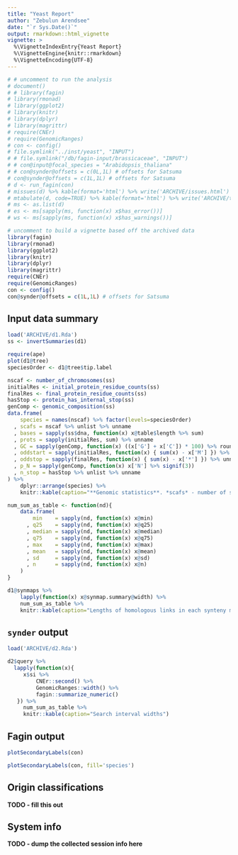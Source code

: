 ```yaml
---
title: "Yeast Report"
author: "Zebulun Arendsee"
date: "`r Sys.Date()`"
output: rmarkdown::html_vignette
vignette: >
  %\VignetteIndexEntry{Yeast Report}
  %\VignetteEngine{knitr::rmarkdown}
  %\VignetteEncoding{UTF-8}
---
```


```r
# # uncomment to run the analysis
# document()
# # library(fagin)
# library(rmonad)
# library(ggplot2)
# library(knitr)
# library(dplyr)
# library(magrittr)
# require(CNEr)
# require(GenomicRanges)
# con <- config()
# file.symlink("../inst/yeast", "INPUT")
# # file.symlink("/db/fagin-input/brassicaceae", "INPUT")
# # con@input@focal_species = "Arabidopsis_thaliana"
# # con@synder@offsets = c(0L,1L) # offsets for Satsuma
# con@synder@offsets = c(1L,1L) # offsets for Satsuma
# d <- run_fagin(con)
# missues(d) %>% kable(format='html') %>% write('ARCHIVE/issues.html')
# mtabulate(d, code=TRUE) %>% kable(format='html') %>% write('ARCHIVE/table.html')
# ms <- as.list(d)
# es <- ms[sapply(ms, function(x) x$has_error())]
# ws <- ms[sapply(ms, function(x) x$has_warnings())]
```

```r
# uncomment to build a vignette based off the archived data
library(fagin)
library(rmonad)
library(ggplot2)
library(knitr)
library(dplyr)
library(magrittr)
require(CNEr)
require(GenomicRanges)
con <- config()
con@synder@offsets = c(1L,1L) # offsets for Satsuma
```

## Input data summary

```r
load('ARCHIVE/d1.Rda')
ss <- invertSummaries(d1)
```

```r
require(ape)
plot(d1@tree)
speciesOrder <- d1@tree$tip.label
```

```r
nscaf <- number_of_chromosomes(ss)
initialRes <- initial_protein_residue_counts(ss)
finalRes <- final_protein_residue_counts(ss)
hasStop <- protein_has_internal_stop(ss)
genComp <- genomic_composition(ss)
data.frame(
    species = names(nscaf) %>% factor(levels=speciesOrder)
  , scafs = nscaf %>% unlist %>% unname
  , bases = sapply(ss$dna, function(x) x@table$length %>% sum)
  , prots = sapply(initialRes, sum) %>% unname
  , GC = sapply(genComp, function(x) ((x['G'] + x['C']) * 100) %>% round)
  , oddstart = sapply(initialRes, function(x) { sum(x) - x['M'] }) %>% unname
  , oddstop = sapply(finalRes, function(x) { sum(x) - x['*'] }) %>% unname
  , p_N = sapply(genComp, function(x) x['N'] %>% signif(3))
  , n_stop = hasStop %>% unlist %>% unname
) %>%
    dplyr::arrange(species) %>%
    knitr::kable(caption="**Genomic statistics**. *scafs* - number of scaffolds in the genome. *bases* - total number of bases in the genome. *prots* - total number of protein coding models. *GC* - the percent of G and C nucleotides in the genome. *oddstart* - number of coding sequences that do not begin with M. *oddstop* - number of coding sequences that do not end with a stop (\\*). *p_N* - number of unknown nucleotides (N) in the genome. *n_stop* - number of coding sequences with an internal stop.")
```

```r
num_sum_as_table <- function(nd){
    data.frame(
        min    = sapply(nd, function(x) x@min)
      , q25    = sapply(nd, function(x) x@q25)
      , median = sapply(nd, function(x) x@median)
      , q75    = sapply(nd, function(x) x@q75)
      , max    = sapply(nd, function(x) x@max)
      , mean   = sapply(nd, function(x) x@mean)
      , sd     = sapply(nd, function(x) x@sd)
      , n      = sapply(nd, function(x) x@n)
    )
}

d1@synmaps %>%
    lapply(function(x) x@synmap.summary@width) %>%
    num_sum_as_table %>%
    knitr::kable(caption="Lengths of homologous links in each synteny map.")
```

## `synder` output

```r
load('ARCHIVE/d2.Rda')

d2$query %>%
  lapply(function(x){
     x$si %>%
         CNEr::second() %>%
         GenomicRanges::width() %>%
         fagin::summarize_numeric()
   }) %>%
     num_sum_as_table %>%
     knitr::kable(caption="Search interval widths")
```

## Fagin output

```r
plotSecondaryLabels(con)
```

```r
plotSecondaryLabels(con, fill='species')
```

## Origin classifications

**TODO - fill this out**

## System info

**TODO - dump the collected session info here**
